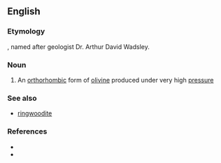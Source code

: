 ==English==

===Etymology===
{{suffix|Wadsley|ite|lang=en}}, named after geologist Dr. Arthur David Wadsley.

===Noun===
{{wikipedia}}
{{en-noun|-|s}}

# {{lb|en|mineralogy}} An [[orthorhombic]] form of [[olivine]] produced under very high [[pressure]]

===See also===
* [[ringwoodite]]

===References===
* {{R:WebMineral}}
* {{R:mindat}}